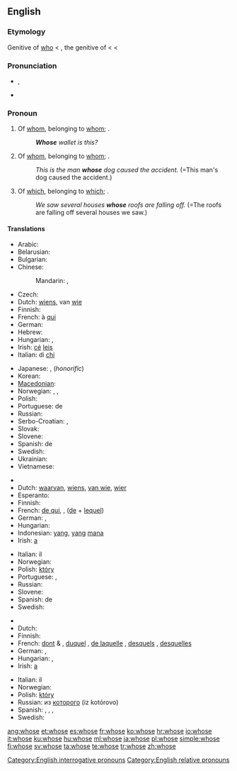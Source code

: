 ==English==

{{rank|woman|want|home|234|whose|words|given|hands}}

===Etymology===
Genitive of [[who]] < {{etyl|ang}} {{term|hwæs|lang=ang}}, the genitive of {{term|hwa|lang=ang}} < {{proto|Germanic|hwas}} < {{proto|Indo-European|kʷos}}

===Pronunciation===
* {{a|UK|US}} {{IPA|/huːz/}}, {{SAMPA|/hu:z/}}
*: {{audio|en-us-whose.ogg|Audio (US)}}
*: {{rhymes|uːz}}
* {{homophones|who's}}

===Pronoun===
{{en-pron}}

# Of [[whom]], belonging to [[whom]]; {{non-gloss definition|used as an interrogative pronoun}}.
#: '''''Whose''' wallet is this?''
# Of [[whom]], belonging to [[whom]]; {{non-gloss definition|used as a relative pronoun}}.
#: ''This is the man '''whose''' dog caused the accident.'' (=This man's dog caused the accident.)
# {{context|formerly|_|proscribed}} Of [[which]], belonging to [[which]]; {{non-gloss definition|used as a relative pronoun}}.
#: ''We saw several houses '''whose''' roofs are falling off.'' (=The roofs are falling off several houses we saw.)

====Translations====
{{trans-top|of whom (interrogative)}}
* Arabic: {{t-|ar|لمن|tr=líman}}
* Belarusian: {{t|be|чый|tr=čyj|sc=Cyrl}}
* Bulgarian: {{t|bg|чий|tr=čij|sc=Cyrl}}
* Chinese:
*: Mandarin: {{t-|zh|誰|alt=誰的|sc=Hani}},  {{t-|zh|谁|alt=谁的|tr=shuí-de, shéi-de|sc=Hani}}
* Czech: {{t-|cs|čí}}
* Dutch: [[wiens]], van [[wie]]
* Finnish: {{t-|fi|kenen}}
* French: à [[qui]]
* German: {{t+|de|wessen}}
* Hebrew: {{onym|he||[[של|שֶׁל]] [[מי|מִי]]|tr=shel mi}}
* Hungarian: {{t|hu|kié}}, {{t|hu|kinek}}
* Irish: [[cé#Irish|cé]] [[leis#Irish|leis]]
* Italian: di [[chi]]
{{trans-mid}}
* Japanese: {{t+|ja|誰|alt=誰の|tr=だれの, dáre-no}}, {{t+|ja|どなた|alt=どなたの|tr=dónata-no}} (''honorific'')
* Korean: {{t|ko|누구의|tr=nugu-ui|sc=Hang}}
* [[Macedonian]]: {{t|mk|чиј|tr=čij|sc=Cyrl}}
* Norwegian: {{t|no|hvem sin}}, {{t|no|hvems}},  {{t+|no|hvis}}
* Polish: {{t|pl|czyj}}
* Portuguese: de {{t+|pt|quem}}
* Russian: {{t+|ru|чей|tr=čej}}
* Serbo-Croatian: {{t|sh|чији|alt=чѝјӣ}},  {{t|sh|čiji|alt=čìjī}}
* Slovak: {{t|sk|čí}}
* Slovene: {{t+|sl|čigav|m}}
* Spanish: de {{t+|es|quién}}
* Swedish: {{t|sv|vems}}
* Ukrainian: {{t|uk|чий|tr=čyj|sc=Cyrl}}
* Vietnamese: {{t|vi|của ai}}
{{trans-bottom}}

{{trans-top|of whom (relative)}}
* {{trreq|Czech}}
* Dutch: [[waarvan]], [[wiens]], [[van wie]], [[wier]]
* Esperanto: {{t-|eo|kies|xs=Esperanto}}
* Finnish: {{t+|fi|jonka}}
* French: [[de qui]], {{t+|fr|dont}}, {{t+|fr|duquel}} ([[de]] + [[lequel]])
* German: {{t+|de|dessen|m|n}}, {{t+|de|deren|f|p}}
* Hungarian: {{t|hu|akinek}}
* Indonesian: [[yang]], [[yang]] [[mana]]
* Irish: [[a#Irish|a]] {{i|indirect relative followed by resumptive possessive pronoun}}
{{trans-mid}}
* Italian: il {{t+|it|cui}}
* Norwegian: {{t+|no|hvis}}
* Polish: [[który]] {{m}}
* Portuguese: {{t+|pt|cujo|m}}, {{t+|pt|cuja|f}}
* Russian: {{t+|ru|чей|tr=čej}}
* Slovene: {{t+|sl|čigar}}
* Spanish: de {{t+|es|quien}}
* Swedish: {{t+|sv|vars}}
{{trans-bottom}}

{{trans-top|of which (relative)}}
* {{trreq|Czech}}
* Dutch: {{t+|nl|waarvan}}
* Finnish: {{t+|fi|jonka}}
* French: [[dont]] {{m|f}} & {{p}}, [[duquel]] {{m}}, [[de laquelle]] {{f}}, [[desquels]] {{p}}, [[desquelles]] {{f|p}}
* German: {{t+|de|dessen|m|n}}, {{t+|de|deren|f|p}}
* Hungarian: {{t|hu|aminek}}, {{t|hu|amelynek}}
* Irish: [[a#Irish|a]] {{i|indirect relative followed by resumptive possessive pronoun}}
{{trans-mid}}
* Italian: il {{t+|it|cui}}
* Norwegian: {{t+|no|hvis}}
* Polish: [[który]] {{m}}
* Russian: из [[который|которого]] (iz kotórovo)
* Spanish: {{t+|es|cuyo|m}}, {{t-|es|cuya|f}}, {{t-|es|cuyos|p}}, {{t-|es|cuyas|f|p}}
* Swedish: {{t+|sv|vars}}
{{trans-bottom}}

[[Category:English interrogative pronouns]]
[[Category:English relative pronouns]]

[[ang:whose]]
[[et:whose]]
[[es:whose]]
[[fr:whose]]
[[ko:whose]]
[[hr:whose]]
[[io:whose]]
[[it:whose]]
[[ku:whose]]
[[hu:whose]]
[[ml:whose]]
[[ja:whose]]
[[pl:whose]]
[[simple:whose]]
[[fi:whose]]
[[sv:whose]]
[[ta:whose]]
[[te:whose]]
[[tr:whose]]
[[zh:whose]]